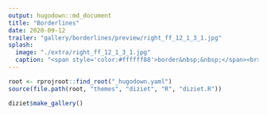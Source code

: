 ```yaml
---
output: hugodown::md_document
title: "Borderlines"
date: 2020-09-12
trailer: "gallery/borderlines/preview/right_ff_12_1_3_1.jpg"
splash:
  image: "./extra/right_ff_12_1_3_1.jpg"
  caption: "<span style='color:#ffffff88'>border&nbsp;&nbsp;</span><br><span style='color:#00000088'>lines&nbsp;&nbsp;</span>"
---
```


<style>
.splash-caption-tweak {
  letter-spacing: 10px;
  font-weight: 700;
  font-size: 200%;
}
</style>


<!--
> I know my disposition gets confusing<br>
My disproportionate reactions fuse with my eager state:<br>
That's why you wanna come out and play with me<br>
(Banks)
-->

```r
root <- rprojroot::find_root("_hugodown.yaml")
source(file.path(root, "themes", "diziet", "R", "diziet.R"))
```

```r
diziet$make_gallery()
```


